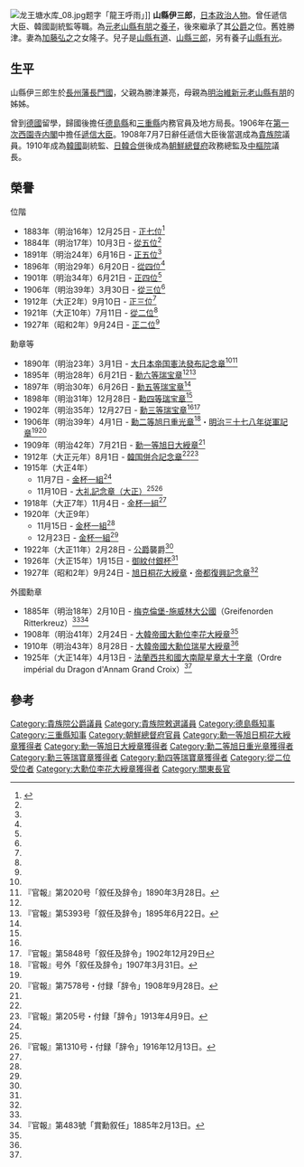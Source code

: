 {{Infobox_Officeholder
|name = 山縣伊三郎
|original_name =
|image =  Isaburo Yamagata.JPG
|imagesize = 200px
|country = 日本
|order = [[遞信大臣|遞信大臣]]
|office = 
|monarch = [[明治天皇|明治天皇]]
|term_start = 1906年
|term_end = 1908年
| office2         = [[統監府|統監府]]副統監
| monarch2        = 明治天皇
| 1blankname2     = 統監
| 1namedata2      = [[寺內正毅|寺內正毅]]
| term_start2     = 1910年5月30日
| term_end2       = 1910年10月1日
| predecessor2    = 曾禰荒助
| successor2      = 職位廢止<small>（原因：[[日韓合併|日韓合併]]，改制為 [[朝鮮總督府政務總監|政務總監]]）</small>

|pre| office6         = [[File:Seal_of_the_Government-General_of_Korea.svg|25px]][[朝鮮總督府|朝鮮總督府]]
| title6          = [[朝鮮總督府政務總監|朝鮮總督府政務總監]]
| monarch6        = 明治天皇→[[大正天皇|大正天皇]]
| 1blankname6     = [[朝鮮總督|朝鮮總督]]
| 1namedata6      = [[寺內正毅|寺內正毅]]
| term_start6     = 1910年10月1日
| term_end6       = 1916年10月14日
| predecessor6    = 職位創建<small>（原因：由統監改制）</small>
| successor6      = [[長谷川好道|長谷川好道]]
|successor = 
|vice_occupation =
|vice_president = 
|birth_date = [[安政|安政]]4年12月23日<br>({{birth date|1858|2|6}})
|birth_place = [[長門國|長門國]][[萩市|萩]]（今[[日本|日本]][[山口縣|山口縣]][[萩市|萩市]]）<ref>{{cite web|url=https://note.com/songtenor0506/n/n21d68bc304d0|title=政治家の履歴書・大臣列伝　～山縣伊三郎～|date=2020-09-30|author=山内京賀}}</ref>
|death_date ={{death_date_and_age|1927|9|24|1858|2|6}}
|death_place = {{JPN}}
|spouse = 加藤隆子
|children = 山縣有道<br>山縣有光（養子）
|module = {{Japanese|child=yes|hide=no
|j=山縣 伊三郎
|kana=やまがた いさぶろう
|romaji=Yamagata Isaburō}}
}}
[[File:龙王塘水库_08.jpg|thumb]]{{link-en|龙王塘水库|Longwangtang Reservoir}}题字「龍王呼雨」]]
'''山縣伊三郎'''{{BD|1858年|2月6日|1927年|9月24日|catIdx=Yamagata Isaburo}}，[[日本|日本]][[政治人物|政治人物]]。曾任遞信大臣、韓國副統監等職。為[[元老|元老]][[山縣有朋|山縣有朋]]之[[養子|養子]]，後來繼承了其[[公爵|公爵]]之位。舊姓勝津。妻為[[加藤弘之|加藤弘之]]之女隆子。兒子是[[山縣有道|山縣有道]]、[[山縣三郎|山縣三郎]]，另有養子[[山縣有光|山縣有光]]。

==生平==
山縣伊三郎生於[[長州藩|長州藩]][[長門國|長門國]]，父親為勝津兼亮，母親為[[明治維新|明治維新]][[元老_(日本)|元老]][[山縣有朋|山縣有朋]]的姊姊。

曾到[[德國|德國]]留學，歸國後擔任[[德島縣|德島縣]]和[[三重縣|三重縣]]内務官員及地方局長。1906年在[[第一次西園寺内閣|第一次西園寺内閣]]中擔任[[遞信大臣|遞信大臣]]。1908年7月7日辭任遞信大臣後當選成為[[貴族院|貴族院]]議員。1910年成為[[大韓帝國|韓國]]副統監、[[日韓合併|日韓合併]]後成為[[朝鮮總督府|朝鮮總督府]]政務總監及[[朝鮮總督府中樞院|中樞院]]議長。

== 榮譽 ==
;位階
* 1883年（明治16年）12月25日 - [[正七位|正七位]]<ref name="huik">{{アジア歴史資料センター|A06051176600|山県伊三郎}}</ref> 
* 1884年（明治17年）10月3日 - [[從五位|從五位]]<ref name="huik"/>
* 1891年（明治24年）6月16日 - [[正五位|正五位]]<ref name="huik"/>
* 1896年（明治29年）6月20日 - [[從四位|從四位]]<ref name="huik"/>
* 1901年（明治34年）6月21日 - [[正四位|正四位]]<ref name="huik"/>
* 1906年（明治39年）3月30日 - [[從三位|從三位]]<ref name="huik"/>
* 1912年（大正2年）9月10日 - [[正三位|正三位]]<ref name="huik"/>
* 1921年（大正10年）7月11日 - [[從二位|從二位]]<ref name="huik"/>
* 1927年（昭和2年）9月24日 - [[正二位|正二位]]<ref name="huik"/>

;勳章等
* 1890年（明治23年）3月1日 - [[記念章#賞勲局所管の記念章|大日本帝国憲法發布記念章]]<ref name="huik"/><ref>『官報』第2020号「叙任及辞令」1890年3月28日。</ref>
* 1895年（明治28年）6月21日 - [[瑞宝章|勳六等瑞宝章]]<ref name="huik"/><ref>『官報』第5393号「叙任及辞令」1895年6月22日。</ref>
* 1897年（明治30年）6月26日 - [[瑞宝章|勳五等瑞宝章]]<ref name="huik"/>
* 1898年（明治31年）12月28日 - [[瑞宝章|勳四等瑞宝章]]<ref name="huik"/>
* 1902年（明治35年）12月27日 - [[瑞宝章|勳三等瑞宝章]]<ref name="huik"/><ref>『官報』第5848号「叙任及辞令」1902年12月29日</ref>
* 1906年（明治39年）4月1日 - [[旭日章|勳二等旭日重光章]]<ref>『官報』号外「叙任及辞令」1907年3月31日。</ref>・[[従軍記章#発行された従軍記章|明治三十七八年従軍記章]]<ref name="huik"/><ref>『官報』第7578号・付録「辞令」1908年9月28日。</ref>
* 1909年（明治42年）7月21日 - [[旭日章|勳一等旭日大綬章]]<ref name="huik"/>
* 1912年（大正元年）8月1日 - [[記念章#賞勲局所管の記念章|韓国併合記念章]]<ref name="huik"/><ref>『官報』第205号・付録「辞令」1913年4月9日。</ref>
* 1915年（大正4年）
** 11月7日 - [[賞杯|金杯一組]]<ref name="huik"/>
** 11月10日 - [[記念章#賞勲局所管の記念章|大礼記念章（大正）]]<ref name="huik"/><ref>『官報』第1310号・付録「辞令」1916年12月13日。</ref>
* 1918年（大正7年）11月4日 - [[賞杯|金杯一組]]<ref name="huik"/>
* 1920年（大正9年）
** 11月15日 - [[賞杯|金杯一組]]<ref name="huik"/>
** 12月23日 - [[賞杯|金杯一組]]<ref name="huik"/>
* 1922年（大正11年）2月28日 - [[公爵|公爵]]襲爵<ref name="huik"/>
* 1926年（大正15年）1月15日 - [[賞杯|御紋付銀杯]]<ref name="huik"/>
* 1927年（昭和2年）9月24日 - [[勳一等旭日桐花大綬章|旭日桐花大綬章]]・[[記念章#賞勲局所管の記念章|帝都復興記念章]]<ref name="huik"/>

;外國勳章
* 1885年（明治18年）2月10日 - [[梅克倫堡-施威林大公國|梅克倫堡-施威林大公國]]{{tsl|en|Order of the Griffon (Mecklenburg)|獅鷲勳章騎士十字章}}（Greifenorden Ritterkreuz）<ref name="huik"/><ref>『官報』第483號「賞勳叙任」1885年2月13日。</ref>
* 1908年（明治41年）2月24日 - [[大韓帝國|大韓帝國]][[大勳位李花大綬章|大勳位李花大綬章]]<ref name="huik"/>
* 1910年（明治43年）8月28日 - [[大韓帝國|大韓帝國]][[大勳位瑞星大綬章|大勳位瑞星大綬章]]<ref name="huik"/>
* 1925年（大正14年）4月13日 - [[法國|法蘭西共和國]][[大南龍星|大南龍星章大十字章]]（Ordre impérial du Dragon d'Annam Grand Croix）<ref name="huik"/>

==參考==
{{Reflist}}

{{start box}}
{{s-off}}
{{Succession box
| title  = {{flagicon|JPN}} [[朝鮮總督府政務總監|朝鮮總督府政務總監]]
| years  = 初代：1910 - 1919
| before = （日韓合併）
| after  = [[水野鍊太郎|水野鍊太郎]]
}}
{{Succession box
| title  = {{flagicon|JPN}} [[統監府|韓國統監府副統監]]
| years  = 第2代：1910
| before = [[曾禰荒助|曾禰荒助]]
| after  = （日韓合併）
}}
{{Succession box
| title  = {{flagicon|JPN}} [[遞信省_(日本)|遞信大臣]]
| years  = 第15代：1906 - 1908
| before = [[大浦兼武|大浦兼武]]
| after  = [[原敬|原敬]]
}}
{{Succession box
| title  = {{flagicon|JPN}} [[内務次官|内務総務長官・次官]]
| years  = 第13代：1902 - 1906
| before = [[大森鍾一|大森鍾一]]
| after  = [[吉原三郎_(内務官僚)|吉原三郎]]
}}
{{end box}}
{{关东州最高行政長官}}
{{遞信大臣}}
{{三重縣知事|官選第8代：1899}}
{{德島縣知事|官選第14代：1896-1899}}

{{DEFAULTSORT:Yamagata Isaburo}}
[[Category:貴族院公爵議員|Category:貴族院公爵議員]]
[[Category:貴族院敕選議員|Category:貴族院敕選議員]]
[[Category:德島縣知事|Category:德島縣知事]]
[[Category:三重縣知事|Category:三重縣知事]]
[[Category:朝鮮總督府官員|Category:朝鮮總督府官員]]
[[Category:勳一等旭日桐花大綬章獲得者|Category:勳一等旭日桐花大綬章獲得者]]
[[Category:勳一等旭日大綬章獲得者|Category:勳一等旭日大綬章獲得者]]
[[Category:勳二等旭日重光章獲得者|Category:勳二等旭日重光章獲得者]]
[[Category:勳三等瑞寶章獲得者|Category:勳三等瑞寶章獲得者]]
[[Category:勳四等瑞寶章獲得者|Category:勳四等瑞寶章獲得者]]
[[Category:從二位受位者|Category:從二位受位者]]
[[Category:大勳位李花大綬章獲得者|Category:大勳位李花大綬章獲得者]]
[[Category:關東長官|Category:關東長官]]